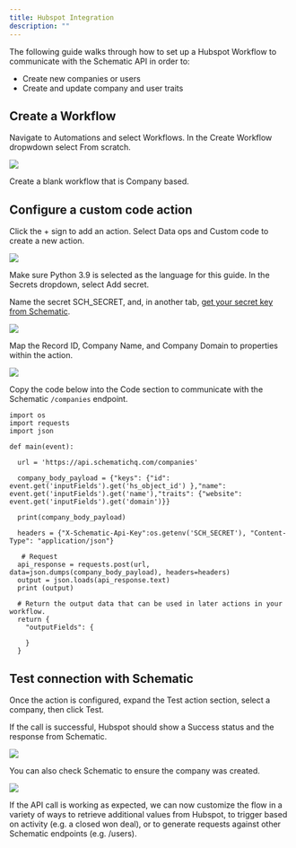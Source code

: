 ```yaml
---
title: Hubspot Integration
description: ""
---
```


The following guide walks through how to set up a Hubspot Workflow to communicate with the Schematic API in order to:
* Create new companies or users
* Create and update company and user traits

## Create a Workflow

Navigate to Automations and select Workflows. In the Create Workflow dropwdown select From scratch.

<img
  src="/images/hubspot_integration_1.png"
/>

Create a blank workflow that is Company based.

## Configure a custom code action

Click the + sign to add an action. Select Data ops and Custom code to create a new action.

<img
  src="/images/hubspot_integration_2.png"
/>

Make sure Python 3.9 is selected as the language for this guide. In the Secrets dropdown, select Add secret.

Name the secret SCH_SECRET, and, in another tab, [get your secret key from Schematic](/quickstart#create-an-api-key).

<img
  src="/images/hubspot_integration_3.png"
/>

Map the Record ID, Company Name, and Company Domain to properties within the action.

<img
  src="/images/hubspot_integration_4.png"
/>

Copy the code below into the Code section to communicate with the Schematic ```/companies``` endpoint.

```
import os
import requests
import json

def main(event):
  
  url = 'https://api.schematichq.com/companies'
  
  company_body_payload = {"keys": {"id": event.get('inputFields').get('hs_object_id') },"name": event.get('inputFields').get('name'),"traits": {"website": event.get('inputFields').get('domain')}}
  
  print(company_body_payload)
  
  headers = {"X-Schematic-Api-Key":os.getenv('SCH_SECRET'), "Content-Type": "application/json"}
    
   # Request
  api_response = requests.post(url, data=json.dumps(company_body_payload), headers=headers)
  output = json.loads(api_response.text) 
  print (output) 
  
  # Return the output data that can be used in later actions in your workflow.
  return {
    "outputFields": {

    }
  }
```

## Test connection with Schematic

Once the action is configured, expand the Test action section, select a company, then click Test.

If the call is successful, Hubspot should show a Success status and the response from Schematic.

<img
  src="/images/hubspot_integration_5.png"
/>

You can also check Schematic to ensure the company was created.

<img
  src="/images/hubspot_integration_6.png"
/>

If the API call is working as expected, we can now customize the flow in a variety of ways to retrieve additional values from Hubspot, to trigger based on activity (e.g. a closed won deal), or to generate requests against other Schematic endpoints (e.g. /users).